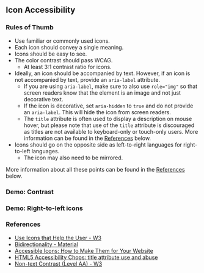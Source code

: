 
<Meta of={AccessibilityStories} />

## Icon Accessibility

### Rules of Thumb

* Use familiar or commonly used icons.
* Each icon should convey a single meaning.
* Icons should be easy to see.
* The color contrast should pass WCAG.
  * At least 3:1 contrast ratio for icons.
* Ideally, an icon should be accompanied by text. However, if an icon
  is not accompanied by text, provide an `aria-label` attribute.
  * If you are using `aria-label`, make sure to also use `role="img"` so that
    screen readers know that the element is an image and not just decorative
    text.
  * If the icon is decorative, set `aria-hidden` to `true` and do not provide an
   `aria-label`. This will hide the icon from screen readers.
  * The `title` attribute is often used to display a description on mouse
    hover, but please note that use of the `title` attribute is discouraged
    as titles are not available to keyboard-only or touch-only users.
    More information can be found in the [References](#references) below.
* Icons should go on the opposite side as left-to-right languages
  for right-to-left languages.
  * The icon may also need to be mirrored.

More information about all these points can be found in the
[References](#references) below.

### Demo: Contrast

<Canvas of={AccessibilityStories.IconContrast} />

### Demo: Right-to-left icons

<Canvas of={AccessibilityStories.RightToLeftIcons} />

### References

* [Use Icons that Help the User - W3](https://www.w3.org/WAI/WCAG2/supplemental/patterns/o1p07-icons-used/)
* [Bidirectionality - Material](https://m2.material.io/design/usability/bidirectionality.html)
* [Accessible Icons: How to Make Them for Your Website](https://blog.hubspot.com/website/accessible-icons)
* [HTML5 Accessibility Chops: title attribute use and abuse](https://www.tpgi.com/html5-accessibility-chops-title-attribute-use-and-abuse/)
* [Non-text Contrast (Level AA) - W3](https://www.w3.org/WAI/WCAG22/Understanding/non-text-contrast.html)
